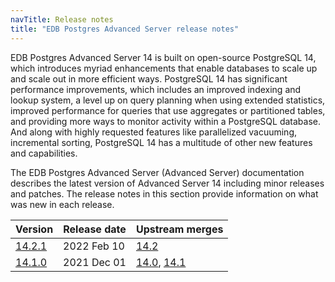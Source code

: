 ```yaml
---
navTitle: Release notes
title: "EDB Postgres Advanced Server release notes"
---
```


EDB Postgres Advanced Server 14 is built on open-source PostgreSQL 14, which introduces myriad enhancements that enable databases to scale up and scale out in more efficient ways. PostgreSQL 14 has significant performance improvements, which includes an improved indexing and lookup system, a level up on query planning when using extended statistics, improved performance for queries that use aggregates or partitioned tables, and providing more ways to monitor activity within a PostgreSQL database. And along with highly requested features like parallelized vacuuming, incremental sorting, PostgreSQL 14 has a multitude of other new features and capabilities.

The EDB Postgres Advanced Server (Advanced Server) documentation describes the latest version of Advanced Server 14 including minor releases and patches. The release notes in this section provide information on what was new in each release. 

| Version                               | Release date | Upstream merges                                                                                                  | 
| ------------------------------------- | ------------ | ---------------------------------------------------------------------------------------------------------------- | 
| [14.2.1](19_epas14.2.1_rel_notes.mdx) | 2022 Feb 10  | [14.2](https://www.postgresql.org/docs/14/release-14-2.html)                                                     |
| [14.1.0](20_epas14_rel_notes)             | 2021 Dec 01  | [14.0](https://www.postgresql.org/docs/14/release-14.html), [14.1](https://www.postgresql.org/docs/14/release-14-1.html)                                                         |
